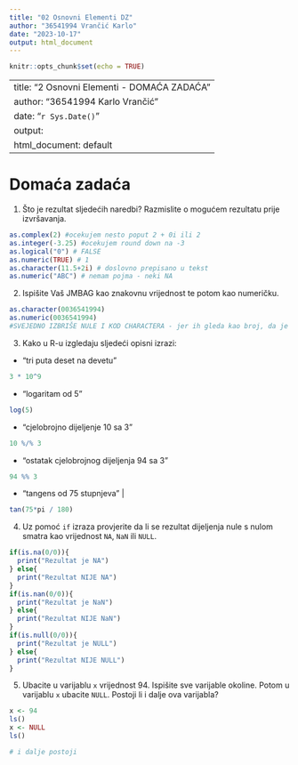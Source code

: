 ```yaml
---
title: "02 Osnovni Elementi DZ"
author: "36541994 Vrančić Karlo"
date: "2023-10-17"
output: html_document
---
```


```r
knitr::opts_chunk$set(echo = TRUE)
```

---
title: "2 Osnovni Elementi - DOMAĆA ZADAĆA"
author: "36541994 Karlo Vrančić" 
date: "`r Sys.Date()`"
output:
  html_document: default
---

# Domaća zadaća


1. Što je rezultat sljedećih naredbi? Razmislite o mogućem rezultatu prije izvršavanja.

```r
as.complex(2) #ocekujem nesto poput 2 + 0i ili 2 
as.integer(-3.25) #ocekujem round down na -3
as.logical("0") # FALSE
as.numeric(TRUE) # 1
as.character(11.5+2i) # doslovno prepisano u tekst
as.numeric("ABC") # nemam pojma - neki NA 
```

2. Ispišite Vaš JMBAG kao znakovnu vrijednost te potom kao numeričku.
```r
as.character(0036541994)
as.numeric(0036541994)
#SVEJEDNO IZBRIŠE NULE I KOD CHARACTERA - jer ih gleda kao broj, da je u navodnicima nule bi preživjele 
```


3. Kako u R-u izgledaju sljedeći opisni izrazi:

- “tri puta deset na devetu”
```r
3 * 10^9
```
- “logaritam od 5”
```r
log(5)
```
- “cjelobrojno dijeljenje 10 sa 3”
```r
10 %/% 3
```
- “ostatak cjelobrojnog dijeljenja 94 sa 3”
```r
94 %% 3
```
- “tangens od 75 stupnjeva” |
```r
tan(75*pi / 180)
```


4. Uz pomoć `if` izraza provjerite da li se rezultat dijeljenja nule s nulom smatra kao vrijednost `NA`, `NaN` ili `NULL`.
```r
if(is.na(0/0)){
  print("Rezultat je NA")
} else{
  print("Rezultat NIJE NA")
}
if(is.nan(0/0)){
  print("Rezultat je NaN")
} else{
  print("Rezultat NIJE NaN")
}
if(is.null(0/0)){
  print("Rezultat je NULL")
} else{
  print("Rezultat NIJE NULL")
}
```


5. Ubacite u varijablu `x` vrijednost 94. Ispišite sve varijable okoline. Potom u varijablu `x` ubacite `NULL`. Postoji li i dalje ova varijabla?
```r
x <- 94 
ls()
x <- NULL 
ls()

# i dalje postoji
```
